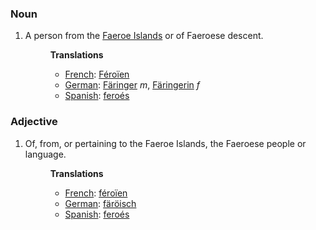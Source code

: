 ===Noun===
#A person from the [[Faeroe Islands]] or of Faeroese descent.
#:'''Translations'''
#:*[[French]]: [[Féroïen]]
#:*[[German]]: [[Färinger]] ''m'', [[Färingerin]] ''f''
#:*[[Spanish]]: [[feroés]]

===Adjective===
#Of, from, or pertaining to the Faeroe Islands, the Faeroese people or language.
#:'''Translations'''
#:*[[French]]: [[féroïen]]
#:*[[German]]: [[färöisch]]
#:*[[Spanish]]: [[feroés]]


<!-- [[Færoese]] -->